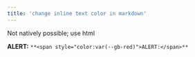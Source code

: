 ```yaml
---
title: 'change inline text color in markdown'
---
```


Not natively possible; use html

**<span style="color:var(--gb-red)">ALERT:</span>** `**<span style="color:var(--gb-red)">ALERT:</span>**`